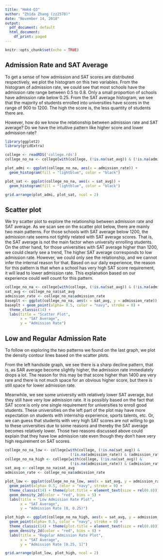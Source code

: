 ```yaml
---
title: "Hmk4-Q3"
author: "Zhida Zhang (zz2578)"
date: "November 14, 2018"
output:
  pdf_document: default
  html_document:
    df_print: paged
---
```


```r
knitr::opts_chunk$set(echo = TRUE)
```

## Admission Rate and SAT Average

To get a sense of how admission and SAT scores are distributed respectively, we plot the histogram on this two variables. From the histogram of admission rate, we could see that most schools have the admission rate range between 0.5 to 0.8. Only a small proportion of schools have admission rate below 0.25. From the SAT average histogram, we see that the majority of students enrolled into universities have scores in the range of 900 to 1200. The high the score is, the less quantity of students there are. 

However, how do we know the relationship between admission rate and SAT average? Do we have the intuitive pattern like higher score and lower admission rate?

```r
library(ggplot2)
library(gridExtra)

college <- readRDS('college.rds')
college_no_na <- college[with(college, (!is.na(sat_avg)) & (!is.na(admission_rate))), ]

plot_admi <- ggplot(college_no_na, aes(x = admission_rate)) +
  geom_histogram(fill = "lightblue", color = "black")

plot_sat <- ggplot(college_no_na, aes(x = sat_avg)) +
  geom_histogram(fill = "lightblue", color = "black")

grid.arrange(plot_admi, plot_sat, ncol = 2)

```


## Scatter plot

We try scatter plot to explore the relationship between admission rate and SAT average. As we scan see on the scatter plot below, there are mainly two main patterns. For those schools with SAT average below 1200, the admission rate seems not tightly related with SAT average scores. That is, the SAT average is not the main factor when university enrolling students. On the other hand, for those universities with SAT average higher than 1200, we could clearly see a trend, The higher SAT average corresponds to low admission rate. However, we could only see the relationship, and we cannot infer the internal reason for that. Based on our daily experience, the reason for this pattern is that when a school has very high SAT score requirement, it will lead to lower admission rate. This explanation based on our experience could well count for this pattern. \newline \newline \newline


```r

college_no_na <- college[with(college, (!is.na(sat_avg)) & (!is.na(admission_rate))), ]
sat_avg <- college_no_na$sat_avg
admission_rate <- college_no_na$admission_rate 
baseplt <- ggplot(college_no_na, aes(x = sat_avg, y = admission_rate))
baseplt + geom_point(alpha= 0.5, color = "navy", stroke = 0) +
  theme_classic(14) + 
  labs(title = "Scatter Plot", 
       x = "SAT Average", 
       y = "Admission Rate")


```






## Low and Regular Admission Rate

To follow on exploring the two patterns we found on the last graph, we plot the density contour lines based on the scatter plots. 

From the left handside graph, we see there is a sharp decline pattern, that is, as SAR average become slightly higher, the admission rate immediately drops a lot. The reason for this may be that score higher than 1400 are very rare and there is not much space for an obvious higher score, but there is still space for lower admission rate. 

Meanwhile, we see some university with relatively lower SAT average, but they still have very low admission rate. It is possibly based on the fact that SAT score is only one single requirement for universities to enroll good students. These universities on the left part of the plot may have more expectation on students with internship experience, sports talents, etc. Or, we can guess that students with very high SAT scores are not willing to go to these universities due to some reasons and thereby the SAT average becomes relatively lower. Those two reasons discussed above could explain that they have low admission rate even though they don't have very high requirement on SAT scores.  \newline \newline

```r

college_no_na_low <- college[with(college, (!is.na(sat_avg)) & 
                              (!is.na(admission_rate)) & (admission_rate < 0.25)), ]
college_no_na_high <- college[with(college, (!is.na(sat_avg)) & 
                              (!is.na(admission_rate)) & (admission_rate >= 0.25)), ]
sat_avg <- college_no_na$sat_avg
admission_rate <- college_no_na$admission_rate

plot_low <- ggplot(college_no_na_low, aes(x = sat_avg, y = admission_rate))+ 
  geom_point(alpha= 0.5, color = "navy", stroke = 0) +
  theme_classic(14) + theme(plot.title = element_text(size = rel(0.8))) +
  geom_density_2d(color = "red", bins = 5) + 
  labs(title = "Low Admission Rate Plot", 
       x = "SAT Average", 
       y = "Admission Rate [0, 0.25)")

plot_high <- ggplot(college_no_na_high, aes(x = sat_avg, y = admission_rate))+ 
  geom_point(alpha= 0.5, color = "navy", stroke = 0) +
  theme_classic(14) + theme(plot.title = element_text(size = rel(0.8))) +
  geom_density_2d(color = "red", bins = 8) + 
  labs(title = "Regular Admission Rate Plot", 
       x = "SAT Average", 
       y = "Admission Rate [0.25, 1]")

grid.arrange(plot_low, plot_high, ncol = 2)


```
